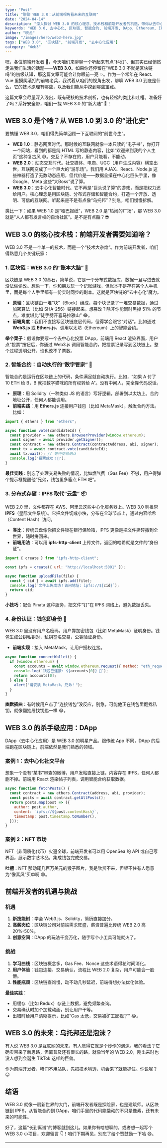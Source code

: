 ```yaml
---
type: "Post"
title: "聊聊 WEB 3.0：从前端视角看未来的互联网"
date: "2024-04-14"
description: "深入探讨 WEB 3.0 的核心理念、技术栈和前端开发者的机遇，带你从去中心化到智能合约一网打尽。"
keywords: "WEB 3.0, 去中心化, 区块链, 智能合约, 前端开发, DApp, Ethereum, IPFS, Web3.js"
author: "晓龙"
image: "/images/hero/web3-hero.jpg"
tags: ["WEB 3.0", "区块链", "前端开发", "去中心化应用"]
category: "Web3"
---
```


嘿，各位前端开发者 👋，今天咱们来聊聊一个听起来有点“科幻”、但其实已经悄然走进我们生活的话题——**WEB 3.0**。如果你还停留在“WEB 3.0 不就是区块链吗”的初级认知，那这篇文章可能会让你眼前一亮 ✨。作为一个常年在 React、Vue 里摸爬滚打的前端老兵，我试着从咱们的视角出发，聊聊 WEB 3.0 到底是什么，它的技术原理有哪些，以及我们能从中挖到哪些宝藏。

这篇文章会尽量深入浅出，既有硬核的技术剖析，也有轻松的类比和吐槽。准备好了吗？系好安全带，咱们一探 WEB 3.0 的“新大陆” 🚀！

## WEB 3.0 是个啥？从 WEB 1.0 到 3.0 的“进化史”

要搞懂 WEB 3.0，咱们得先简单回顾一下互联网的“前世今生”。

- **WEB 1.0**：静态网页时代。那时候的互联网就像一本只读的“电子书”，你打开一个网站，看到的都是纯 HTML 写的静态内容，比如“欢迎来到我的个人主页”这种复古风 😅。交互？不存在的，用户只能看，不能动。
- **WEB 2.0**：动态交互时代。社交媒体、电商、UGC（用户生成内容）横空出世，互联网变成了一个巨大的“游乐场”。我们用 AJAX、React、Node.js 这些神器打造了无数动态应用，但代价是——数据全攥在中心化巨头手里，像 Google、Meta 这些“大Boss”说了算。
- **WEB 3.0**：去中心化智能时代。它不再是“巨头说了算”的游戏，而是把权力还给用户。核心理念是用区块链、分布式存储和智能合约，打造一个开放、透明、可信的互联网。听起来是不是有点像“乌托邦”？别急，咱们慢慢拆解。

类比一下：如果 WEB 1.0 是“哑巴报纸”，WEB 2.0 是“热闹的广场”，那 WEB 3.0 就是“人人都有发言权的自治社区”。是不是有点酷？😎

## WEB 3.0 的核心技术栈：前端开发者需要知道啥？

WEB 3.0 不是一个单一的技术，而是一个“技术大杂烩”。作为前端开发者，咱们得熟悉几个关键玩家：

### 1. 区块链：WEB 3.0 的“账本大脑” 🧠

区块链是 WEB 3.0 的基石，简单说，它是一个分布式数据库，数据一旦写进去就没法偷偷改。想象一下，你和朋友玩一个记账游戏，但账本不是存在某个人手机里，而是每个人手里都有一份实时同步的副本。这就是区块链的“去中心化”魔力。

- **原理**：区块链由一堆“块”（Block）组成，每个块记录了一堆交易数据，通过加密算法（比如 SHA-256）链接起来。想篡改？除非你能同时黑掉 51% 的节点，难度堪比“徒手劈开喜马拉雅山” 😂。
- **前端角度**：我们不直接写区块链底层代码，但得学会跟它“对话”。比如通过 **Web3.js** 或 **Ethers.js**，调用以太坊（Ethereum）上的智能合约。

**举个栗子**：假设你要写一个去中心化投票 DApp，前端用 React 渲染界面，用户点“投票”按钮后，你通过 Web3.js 调用智能合约，把投票记录写到区块链上。整个过程透明公开，谁也改不了票数。

### 2. 智能合约：自动执行的“数字管家” 🤖

智能合约是运行在区块链上的代码，条件满足就自动执行。比如，“如果 A 付了 10 ETH 给 B，B 就把数字猫咪的所有权转给 A”。没有中间人，完全靠代码说话。

- **原理**：用 Solidity（一种类似 JS 的语言）写好逻辑，部署到以太坊上。合约地址公开，任何人都能调用。
- **前端实践**：用 **Ethers.js** 连接用户钱包（比如 MetaMask），触发合约方法。比如：

```javascript
import { ethers } from "ethers";

async function vote(candidateId) {
  const provider = new ethers.BrowserProvider(window.ethereum);
  const signer = await provider.getSigner();
  const contract = new ethers.Contract(contractAddress, abi, signer);
  const tx = await contract.vote(candidateId);
  await tx.wait(); // 等待交易确认
  console.log("投票成功！🎉");
}
```

**最佳实践**：别忘了处理交易失败的情况，比如燃气费（Gas Fee）不够，用户得弹个提示框提醒他“兄弟，钱包里多塞点 ETH 吧”。

### 3. 分布式存储：IPFS 取代“云盘” 📦

WEB 2.0 里，文件都存在 AWS、阿里云这些中心化服务器上。WEB 3.0 则推崇 **IPFS**（星际文件系统）。它把文件切成小块，分布在全球节点上，通过内容哈希（Content Hash）访问。

- **类比**：传统云盘像你把文件锁在银行保险箱，IPFS 更像是把文件撕碎撒到全世界，随时拼回来。
- **前端用法**：可以用 **ipfs-http-client** 上传文件，返回的哈希就是文件的“身份证”。

```javascript
import { create } from "ipfs-http-client";

const ipfs = create({ url: "http://localhost:5001" });

async function uploadFile(file) {
  const { cid } = await ipfs.add(file);
  console.log(`文件上传成功！访问地址: ipfs://${cid}`);
  return cid;
}
```

**小技巧**：配合 Pinata 这种服务，把文件“钉”在 IPFS 网络上，避免数据丢失。

### 4. 身份认证：钱包即身份 🪪

WEB 3.0 里没有用户名密码，用户靠加密钱包（比如 MetaMask）证明身份。钱包生成公钥私钥对，私钥签名交易，公钥验证身份。

- **前端实现**：接入 MetaMask，让用户授权连接。

```javascript
async function connectWallet() {
  if (window.ethereum) {
    const accounts = await window.ethereum.request({ method: "eth_requestAccounts" });
    console.log(`钱包已连接: ${accounts[0]} 🎉`);
    return accounts[0];
  } else {
    alert("请安装 MetaMask，兄弟！");
  }
}
```

**幽默插曲**：有时候用户点了“连接钱包”没反应，别急，可能他正在钱包里翻找私钥，就像翻抽屉找钥匙一样 😂。

## WEB 3.0 的杀手级应用：DApp

DApp（去中心化应用）是 WEB 3.0 的明星产品。跟传统 App 不同，DApp 的后端跑在区块链上，前端依然是我们熟悉的领域。

### 案例 1：去中心化社交平台

想象一个没有“某书”审查的微博，用户发帖直接上链，内容存在 IPFS，任何人都删不掉。前端用 React 渲染帖子列表，调用智能合约获取数据。

```javascript
async function fetchPosts() {
  const contract = new ethers.Contract(address, abi, provider);
  const posts = await contract.getAllPosts();
  return posts.map(post => ({
    author: post.author,
    content: `ipfs://${post.contentHash}`,
    timestamp: post.timestamp.toNumber(),
  }));
}
```

### 案例 2：NFT 市场

NFT（非同质化代币）火遍全球，前端开发者可以用 OpenSea 的 API 或自己写界面，展示数字艺术品，集成钱包完成交易。

**吐槽**：NFT 那动辄几百万美元的猴子图片，我是欣赏不来，但架不住有人愿意为“像素风”买单啊 😅。

## 前端开发者的机遇与挑战

### 机遇

1. **新技能树**：学会 Web3.js、Solidity，简历直接加分。
2. **高薪岗位**：区块链公司对前端需求旺盛，薪资普遍比传统 WEB 2.0 高 20%-50%。
3. **创意空间**：DApp 的玩法千变万化，随手写个小工具可能就火了。

### 挑战

1. **学习曲线**：区块链概念多，Gas Fee、Nonce 这些术语得花时间消化。
2. **用户体验**：钱包连接、交易确认，流程比 WEB 2.0 复杂，用户可能会一脸懵。
3. **性能瓶颈**：区块链查询慢，动不动几秒延迟，前端得想办法优化体验。

**最佳实践**：
- 用缓存（比如 Redux）存链上数据，避免频繁查询。
- 交易确认时加个加载动画，别让用户干等。
- 出错时给用户清晰提示，比如“Gas 太低，交易被矿工鄙视了” 😂。

## WEB 3.0 的未来：乌托邦还是泡沫？

有人说 WEB 3.0 是互联网的未来，有人觉得它就是个炒作的泡沫。我的看法？它确实带来了新思路，但离普及还有很长的路。就像当年的 WEB 2.0，刚出来时也没人想到会诞生 TikTok 这样的巨兽。

作为前端开发者，咱们不用站队，先把技术啃透，机会来了就能抓住。你说呢？😉

## 结语

WEB 3.0 就像一扇新世界的大门，前端开发者既是探险家，也是建筑师。从区块链到 IPFS，从智能合约到 DApp，咱们手里的代码能撬动的不只是像素，还有未来的可能性。

好了，这篇“长到离谱”的博客就到这儿。如果你有啥想聊的，或者想一起写个 WEB 3.0 小项目，欢迎留言 👇！咱们下期再见，别忘了给个赞鼓励一下哈 😄。

---
